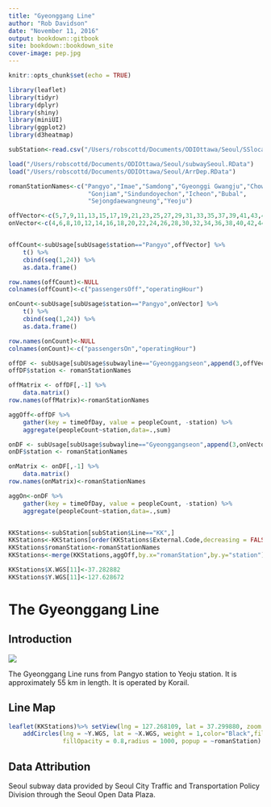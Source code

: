 ```yaml
---
title: "Gyeonggang Line"
author: "Rob Davidson"
date: "November 11, 2016"
output: bookdown::gitbook
site: bookdown::bookdown_site
cover-image: pep.jpg
---
```


```r
knitr::opts_chunk$set(echo = TRUE)
```

```r
library(leaflet)
library(tidyr)
library(dplyr)
library(shiny)
library(miniUI)
library(ggplot2)
library(d3heatmap)

subStation<-read.csv("/Users/robscottd/Documents/ODIOttawa/Seoul/SSlocations.csv",stringsAsFactors = FALSE)

load("/Users/robscottd/Documents/ODIOttawa/Seoul/subwaySeoul.RData")
load("/Users/robscottd/Documents/ODIOttawa/Seoul/ArrDep.RData")

romanStationNames<-c("Pangyo","Imae","Samdong","Gyeonggi Gwangju","Chowol",
                      "Gonjiam","Sindundoyechon","Icheon","Bubal",
                      "Sejongdaewangneung","Yeoju")

offVector<-c(5,7,9,11,13,15,17,19,21,23,25,27,29,31,33,35,37,39,41,43,45,47,49,51)
onVector<-c(4,6,8,10,12,14,16,18,20,22,24,26,28,30,32,34,36,38,40,42,44,46,48,50)


offCount<-subUsage[subUsage$station=="Pangyo",offVector] %>%
    t() %>%
    cbind(seq(1,24)) %>%
    as.data.frame()

row.names(offCount)<-NULL
colnames(offCount)<-c("passengersOff","operatingHour")

onCount<-subUsage[subUsage$station=="Pangyo",onVector] %>%
    t() %>%
    cbind(seq(1,24)) %>%
    as.data.frame()

row.names(onCount)<-NULL
colnames(onCount)<-c("passengersOn","operatingHour")

offDF <- subUsage[subUsage$subwayline=="Gyeonggangseon",append(3,offVector)]
offDF$station <- romanStationNames

offMatrix <- offDF[,-1] %>%
    data.matrix()
row.names(offMatrix)<-romanStationNames

aggOff<-offDF %>%
    gather(key = timeOfDay, value = peopleCount, -station) %>%
    aggregate(peopleCount~station,data=.,sum)

onDF <- subUsage[subUsage$subwayline=="Gyeonggangseon",append(3,onVector)]
onDF$station <- romanStationNames

onMatrix <- onDF[,-1] %>%
    data.matrix()
row.names(onMatrix)<-romanStationNames

aggOn<-onDF %>%
    gather(key = timeOfDay, value = peopleCount, -station) %>%
    aggregate(peopleCount~station,data=.,sum)


KKStations<-subStation[subStation$Line=="KK",]
KKStations<-KKStations[order(KKStations$External.Code,decreasing = FALSE),]
KKStations$romanStation<-romanStationNames
KKStations<-merge(KKStations,aggOff,by.x="romanStation",by.y="station")

KKStations$X.WGS[11]<-37.282882
KKStations$Y.WGS[11]<-127.628672
```
# The Gyeonggang Line
## Introduction {#intro}
<img src="pep.jpg" />

The Gyeonggang Line runs from Pangyo station to Yeoju station. It is approximately 55 km in length.  It is operated by Korail.

## Line Map {#LineMap}
```r

leaflet(KKStations)%>% setView(lng = 127.268109, lat = 37.299880, zoom = 10) %>% addTiles() %>%
    addCircles(lng = ~Y.WGS, lat = ~X.WGS, weight = 1,color="Black",fillColor = "Yellow",
               fillOpacity = 0.8,radius = 1000, popup = ~romanStation)
```

## Data Attribution

Seoul subway data provided by Seoul City Traffic and Transportation Policy Division through the Seoul Open Data Plaza.